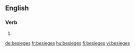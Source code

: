 
==English==

===Verb===
{{head|en|verb form}}

# {{en-third-person singular of|besiege}}

[[de:besieges]]
[[fr:besieges]]
[[hu:besieges]]
[[fi:besieges]]
[[vi:besieges]]